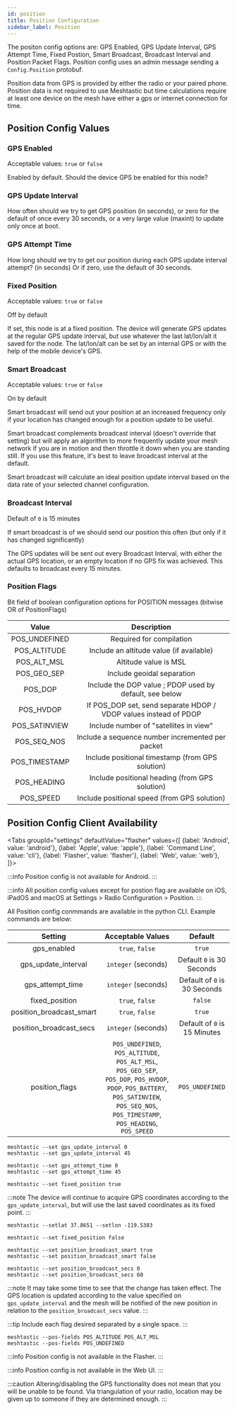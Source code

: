 ```yaml
---
id: position
title: Position Configuration
sidebar_label: Position
---
```



The positon config options are: GPS Enabled, GPS Update Interval, GPS Attempt Time, Fixed Postion, Smart Broadcast, Broadcast Interval and Position Packet Flags.  Position config uses an admin message sending a `Config.Position` protobuf.

Position data from GPS is provided by either the radio or your paired phone. Position data is not required to use Meshtastic but time calculations require at least one device on the mesh have either a gps or internet connection for time.

## Position Config Values

### GPS Enabled
Acceptable values: `true` or `false` 

Enabled by default. Should the device GPS be enabled for this node?

### GPS Update Interval

How often should we try to get GPS position (in seconds), or zero for the default of once every 30 seconds, or a very large value (maxint) to update only once at boot.

### GPS Attempt Time

How long should we try to get our position during each GPS update interval attempt?  (in seconds) Or if zero, use the default of 30 seconds.

### Fixed Position

Acceptable values: `true` or `false` 

Off by default

If set, this node is at a fixed position. The device will generate GPS updates at the regular GPS update interval, but use whatever the last lat/lon/alt it saved for the node. The lat/lon/alt can be set by an internal GPS or with the help of the mobile device's GPS.

### Smart Broadcast
Acceptable values: `true` or `false` 

On by default

Smart broadcast will send out your position at an increased frequency only if your location has changed enough for a position update to be useful.

Smart broadcast complements broadcast interval (doesn't override that setting) but will apply an algorithm to more frequently update your mesh network if you are in motion and then throttle it down when you are standing still. If you use this feature, it's best to leave broadcast interval at the default.

Smart broadcast will calculate an ideal position update interval based on the data rate of your selected channel configuration.

### Broadcast Interval

Default of `0` is 15 minutes

If smart broadcast is of we should send our position this often (but only if it has changed significantly)

The GPS updates will be sent out every Broadcast Interval, with either the actual GPS location, or an empty location if no GPS fix was achieved. This defaults to broadcast every 15 minutes.

 ### Position Flags 

 Bit field of boolean configuration options for POSITION messages (bitwise OR of PositionFlags)

|     Value     |                         Description                         |
| :-----------: | :---------------------------------------------------------: | 
| POS_UNDEFINED |                  Required for compilation                   |
| POS_ALTITUDE  |          Include an altitude value (if available)           |
|  POS_ALT_MSL  |                    Altitude value is MSL                    |
|  POS_GEO_SEP  |                 Include geoidal separation                  |
|    POS_DOP    |   Include the DOP value ; PDOP used by default, see below   |
|   POS_HVDOP   | If POS_DOP set, send separate HDOP / VDOP values instead of PDOP |
| POS_SATINVIEW |           Include number of "satellites in view"            |
|  POS_SEQ_NOS  |      Include a sequence number incremented per packet       |
| POS_TIMESTAMP |      Include positional timestamp (from GPS solution)       |
| POS_HEADING |      Include positional heading (from GPS solution)       |
| POS_SPEED |      Include positional speed (from GPS solution)       |



 ## Position Config Client Availability

<Tabs
groupId="settings"
defaultValue="flasher"
values={[
{label: 'Android', value: 'android'},
{label: 'Apple', value: 'apple'},
{label: 'Command Line', value: 'cli'},
{label: 'Flasher', value: 'flasher'},
{label: 'Web', value: 'web'},
]}>
<TabItem value="android">

:::info
Position config is not available for Android.
:::

</TabItem>
<TabItem value="apple">

:::info
All position config values except for postion flag are available on iOS, iPadOS and macOS at Settings > Radio Configuration > Position.
:::

</TabItem>
<TabItem value="cli">

All Position config conmmands are available in the python CLI. Example commands are below:

|         Setting          |                                                                       Acceptable Values                                                                       |     Default     |
| :----------------------: | :-----------------------------------------------------------------------------------------------------------------------------------------------------------: | :-------------: |
|      gps_enabled      |                                                                        `true`, `false`                                                                        |     `true`     |
|   gps_update_interval    |                                                                      `integer` (seconds)                                                                      | Default `0` is 30 Seconds  |
|     gps_attempt_time     |                                                                      `integer` (seconds)                                                                      | Default of `0` is 30 Seconds  |
|      fixed_position      |                                                                        `true`, `false`                                                                        |     `false`     |
| position_broadcast_smart |                                                                        `true`, `false`                                                                        |     `true`     |
| position_broadcast_secs  |                                                                      `integer` (seconds)                                                                      | Default of `0` is 15 Minutes  |
|      position_flags      | `POS_UNDEFINED`, `POS_ALTITUDE`, `POS_ALT_MSL`, `POS_GEO_SEP`, `POS_DOP`, `POS_HVDOP`, `PDOP`, `POS_BATTERY`, `POS_SATINVIEW`, `POS_SEQ_NOS`, `POS_TIMESTAMP`, `POS_HEADING`, `POS_SPEED` | `POS_UNDEFINED` |


```shell title="Set GPS update interval (Default of 0 is 30 seconds)"
meshtastic --set gps_update_interval 0
meshtastic --set gps_update_interval 45
```

```shell title="Set GPS attempt time (Default of 0 is 30 seconds)"
meshtastic --set gps_attempt_time 0
meshtastic --set gps_attempt_time 45
```

```shell title="Set Fixed Position - Current Location"
meshtastic --set fixed_position true
```

:::note
The device will continue to acquire GPS coordinates according to the `gps_update_interval`, but will use the last saved coordinates as its fixed point.
:::

```shell title="Set Fixed Position - User Defined"
meshtastic --setlat 37.8651 --setlon -119.5383
```

```shell title="Unset Fixed Position"
meshtastic --set fixed_position false
```

```shell title="Enable / Disable Smart position broadcast (Enabled by default)"
meshtastic --set position_broadcast_smart true
meshtastic --set position_broadcast_smart false
```

```shell title="Set Position Broadcast Interval (Default of 0 is 15 minutes)"
meshtastic --set position_broadcast_secs 0
meshtastic --set position_broadcast_secs 60
```

:::note
It may take some time to see that the change has taken effect. The GPS location is updated according to the value specified on `gps_update_interval` and the mesh will be notified of the new position in relation to the `position_broadcast_secs` value.
:::

:::tip
Include each flag desired separated by a single space.
:::

```shell title="Set / Unset Position Flags"
meshtastic --pos-fields POS_ALTITUDE POS_ALT_MSL
meshtastic --pos-fields POS_UNDEFINED
```

</TabItem>
<TabItem value="flasher">

:::info
Position config is not available in the Flasher.
:::

  </TabItem>
  <TabItem value="web">

:::info
Position config is not available in the Web UI.
:::
    
  </TabItem>
</Tabs>

:::caution
Altering/disabling the GPS functionality does not mean that you will be unable to be found. Via triangulation of your radio, location may be given up to someone if they are determined enough.
:::